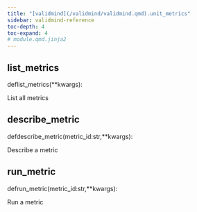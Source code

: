 ```yaml
---
title: "[validmind](/validmind/validmind.qmd).unit_metrics"
sidebar: validmind-reference
toc-depth: 4
toc-expand: 4
# module.qmd.jinja2
---
```


<!-- function.qmd.jinja2 -->

## list_metrics<span class="suffix"></span>

<!-- signatures.jinja2 -->

::: {.signature}

<span class="kw">def</span><span class="name">list_metrics</span>(<span class="param"><span class="n">\*\*kwargs</span></span>):

:::

<!-- docstring.jinja2 -->

List all metrics

<!-- function.qmd.jinja2 -->

## describe_metric<span class="suffix"></span>

<!-- signatures.jinja2 -->

::: {.signature}

<span class="kw">def</span><span class="name">describe_metric</span>(<span class="params"><span class="n">metric_id</span><span class="p">:</span><span class="nb">str</span><span class="muted">,</span></span><span class="params"><span class="n">\*\*kwargs</span></span>):

:::

<!-- docstring.jinja2 -->

Describe a metric

<!-- function.qmd.jinja2 -->

## run_metric<span class="suffix"></span>

<!-- signatures.jinja2 -->

::: {.signature}

<span class="kw">def</span><span class="name">run_metric</span>(<span class="params"><span class="n">metric_id</span><span class="p">:</span><span class="nb">str</span><span class="muted">,</span></span><span class="params"><span class="n">\*\*kwargs</span></span>):

:::

<!-- docstring.jinja2 -->

Run a metric
